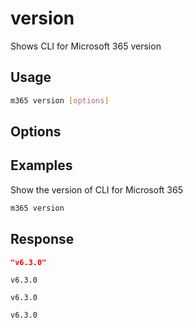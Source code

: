 
# version

Shows CLI for Microsoft 365 version

## Usage

```sh
m365 version [options]
```

## Options

<Global />

## Examples

Show the version of CLI for Microsoft 365

```sh
m365 version
```

## Response

<Tabs>
  <TabItem value="JSON">

  ```json
  "v6.3.0"
  ```

  </TabItem>
  <TabItem value="Text">

  ```text
  v6.3.0
  ```

  </TabItem>
  <TabItem value="CSV">

  ```csv
  v6.3.0
  ```

  </TabItem>
  <TabItem value="Markdown">

  ```md
  v6.3.0
  ```

  </TabItem>
</Tabs>

